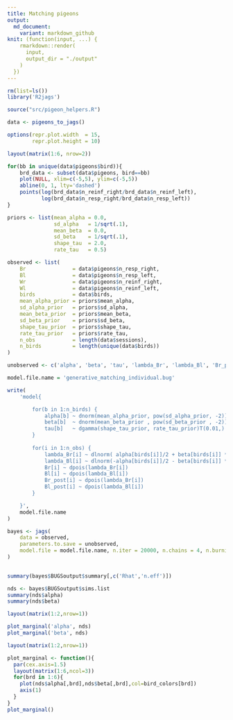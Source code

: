 ```yaml
---
title: Matching pigeons
output:
  md_document:
    variant: markdown_github
knit: (function(input, ...) {
    rmarkdown::render(
      input,
      output_dir = "./output"
    )
  })
---
```


```r
rm(list=ls())
library('R2jags')

source("src/pigeon_helpers.R")

data <- pigeons_to_jags()
```

```r
options(repr.plot.width  = 15,
        repr.plot.height = 10)

layout(matrix(1:6, nrow=2))

for(bb in unique(data$pigeons$bird)){
    brd_data <- subset(data$pigeons, bird==bb)
    plot(NULL, xlim=c(-5,5), ylim=c(-5,5))
    abline(0, 1, lty='dashed')
    points(log(brd_data$n_reinf_right/brd_data$n_reinf_left),
           log(brd_data$n_resp_right/brd_data$n_resp_left))
}
```

```r
priors <- list(mean_alpha = 0.0,
               sd_alpha   = 1/sqrt(.1),
               mean_beta  = 0.0,
               sd_beta    = 1/sqrt(.1),
               shape_tau  = 2.0,
               rate_tau   = 0.5)

observed <- list(
    Br               = data$pigeons$n_resp_right,
    Bl               = data$pigeons$n_resp_left,
    Wr               = data$pigeons$n_reinf_right,
    Wl               = data$pigeons$n_reinf_left,
    birds            = data$birds,
    mean_alpha_prior = priors$mean_alpha,
    sd_alpha_prior   = priors$sd_alpha,
    mean_beta_prior  = priors$mean_beta,
    sd_beta_prior    = priors$sd_beta,
    shape_tau_prior  = priors$shape_tau,
    rate_tau_prior   = priors$rate_tau,
    n_obs            = length(data$sessions),
    n_birds          = length(unique(data$birds))
)

unobserved <- c('alpha', 'beta', 'tau', 'lambda_Br', 'lambda_Bl', 'Br_post', 'Bl_post')

model.file.name = 'generative_matching_individual.bug'

write(
    'model{

        for(b in 1:n_birds) {
            alpha[b] ~ dnorm(mean_alpha_prior, pow(sd_alpha_prior, -2))T(-2,2)
            beta[b]  ~ dnorm(mean_beta_prior , pow(sd_beta_prior , -2))T(-2,2)
            tau[b]   ~ dgamma(shape_tau_prior, rate_tau_prior)T(0.01,)
        }
    
        for(i in 1:n_obs) {
            lambda_Br[i] ~ dlnorm( alpha[birds[i]]/2 + beta[birds[i]] * log(Wr[i])/2, tau[birds[i]])
            lambda_Bl[i] ~ dlnorm(-alpha[birds[i]]/2 - beta[birds[i]] * log(Wl[i])/2, tau[birds[i]])
            Br[i] ~ dpois(lambda_Br[i])
            Bl[i] ~ dpois(lambda_Bl[i])
            Br_post[i] ~ dpois(lambda_Br[i])
            Bl_post[i] ~ dpois(lambda_Bl[i])
        }

    }',
    model.file.name
)

bayes <- jags(
    data = observed,
    parameters.to.save = unobserved,
    model.file = model.file.name, n.iter = 20000, n.chains = 4, n.burnin = 100
)
  
```

```r
summary(bayes$BUGSoutput$summary[,c('Rhat','n.eff')])
```

```r
nds <- bayes$BUGSoutput$sims.list
summary(nds$alpha)
summary(nds$beta)
```

```r

layout(matrix(1:2,nrow=1))

plot_marginal('alpha', nds)
plot_marginal('beta', nds)
```

```r
layout(matrix(1:2,nrow=1))

plot_marginal <- function(){
  par(cex.axis=1.5)
  layout(matrix(1:6,ncol=3))
  for(brd in 1:6){
    plot(nds$alpha[,brd],nds$beta[,brd],col=bird_colors[brd])
    axis(1)
  }
}
plot_marginal()
```

